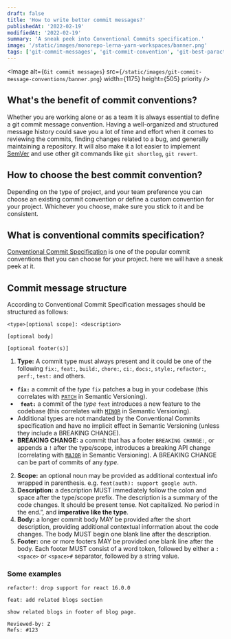 ```yaml
---
draft: false
title: 'How to write better commit messages?'
publishedAt: '2022-02-19'
modifiedAt: '2022-02-19'
summary: 'A sneak peek into Conventional Commits specification.'
image: '/static/images/monorepo-lerna-yarn-workspaces/banner.png'
tags: ['git-commit-messages', 'git-commit-convention', 'git-best-paractices']
---
```


<Image
  alt={`Git commit messages`}
  src={`/static/images/git-commit-message-conventions/banner.png`}
  width={1175}
  height={505}
  priority
/>

## What's the benefit of commit conventions?

Whether you are working alone or as a team it is always essential to define a git commit message convention. Having a well-organized and structured message history could save you a lot of time and effort when it comes to reviewing the commits, finding changes related to a bug, and generally maintaining a repository. It will also make it a lot easier to implement [SemVer](https://semver.org/) and use other git commands like `git shortlog`, `git revert`.

## How to choose the best commit convention?

Depending on the type of project, and your team preference you can choose an existing commit convention or define a custom convention for your project. Whichever you choose, make sure you stick to it and be consistent.

## What is conventional commits specification?

[Conventional Commit Specification](https://www.conventionalcommits.org/) is one of the popular commit conventions that you can choose for your project. here we will have a sneak peek at it.

## Commit message structure

According to Conventional Commit Specification messages should be structured as follows:

```
<type>[optional scope]: <description>

[optional body]

[optional footer(s)]
```

1.  **Type:** A commit type must always present and it could be one of the following `fix:`, `feat:`, `build:`, `chore:`, `ci:`, `docs:`, `style:`, `refactor:`, `perf:`, `test:` and others.

- **`fix:`** a commit of the _type_ `fix` patches a bug in your codebase (this correlates with [`PATCH`](http://semver.org/#summary) in Semantic Versioning).
- **` feat:`** a commit of the _type_ `feat` introduces a new feature to the codebase (this correlates with [`MINOR`](http://semver.org/#summary) in Semantic Versioning).
- Additional types are not mandated by the Conventional Commits specification and have no implicit effect in Semantic Versioning (unless they include a BREAKING CHANGE).
- **BREAKING CHANGE:** a commit that has a footer `BREAKING CHANGE:`, or appends a `!` after the type/scope, introduces a breaking API change (correlating with [`MAJOR`](http://semver.org/#summary) in Semantic Versioning). A BREAKING CHANGE can be part of commits of any _type_.

2. **Scope:** an optional noun may be provided as additional contextual info wrapped in parenthesis. e.g. `feat(auth): support google auth`.
3. **Description:** a description MUST immediately follow the colon and space after the type/scope prefix. The description is a summary of the code changes.
   It should be present tense. Not capitalized. No period in the end.”, and **imperative like the type**.
4. **Body:** a longer commit body MAY be provided after the short description, providing additional contextual information about the code changes. The body MUST begin one blank line after the description.
5. **Footer:** one or more footers MAY be provided one blank line after the body. Each footer MUST consist of a word token, followed by either a `:<space>` or `<space>#` separator, followed by a string value.

### Some examples

```
refactor!: drop support for react 16.0.0
```

```
feat: add related blogs section

show related blogs in footer of blog page.

Reviewed-by: Z
Refs: #123
```
